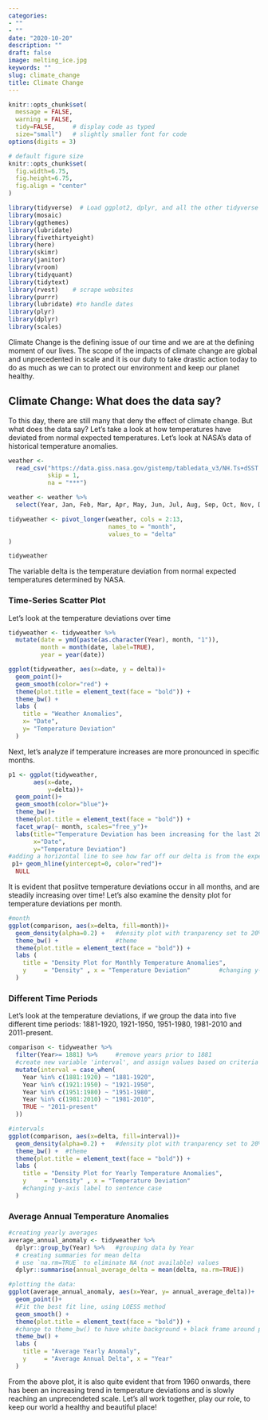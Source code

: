 ```yaml
---
categories:
- ""
- ""
date: "2020-10-20"
description: ""
draft: false
image: melting_ice.jpg
keywords: ""
slug: climate_change
title: Climate Change
---
```


```r
knitr::opts_chunk$set(
  message = FALSE, 
  warning = FALSE, 
  tidy=FALSE,     # display code as typed
  size="small")   # slightly smaller font for code
options(digits = 3)

# default figure size
knitr::opts_chunk$set(
  fig.width=6.75, 
  fig.height=6.75,
  fig.align = "center"
)
```

```r
library(tidyverse)  # Load ggplot2, dplyr, and all the other tidyverse packages
library(mosaic)
library(ggthemes)
library(lubridate)
library(fivethirtyeight)
library(here)
library(skimr)
library(janitor)
library(vroom)
library(tidyquant)
library(tidytext)
library(rvest)    # scrape websites
library(purrr)  
library(lubridate) #to handle dates
library(plyr)
library(dplyr)
library(scales)
```

Climate Change is the defining issue of our time and we are at the defining moment of our lives. The scope of the impacts of climate change are global and unprecedented in scale and it is our duty to take drastic action today to do as much as we can to protect our environment and keep our planet healthy.


## Climate Change: What does the data say?

To this day, there are still many that deny the effect of climate change. But what does the data say? Let's take a look at how temperatures have deviated from normal expected temperatures. 
Let's look at NASA's data of historical temperature anomalies.

```r
weather <- 
  read_csv("https://data.giss.nasa.gov/gistemp/tabledata_v3/NH.Ts+dSST.csv", 
           skip = 1, 
           na = "***")

weather <- weather %>% 
  select(Year, Jan, Feb, Mar, Apr, May, Jun, Jul, Aug, Sep, Oct, Nov, Dec)

tidyweather <- pivot_longer(weather, cols = 2:13,
                            names_to = "month",
                            values_to = "delta"
)

tidyweather
```

The variable delta is the temperature deviation from normal expected temperatures determined by NASA.

### Time-Series Scatter Plot

Let's look at the temperature deviations over time 

```r

tidyweather <- tidyweather %>%
  mutate(date = ymd(paste(as.character(Year), month, "1")),
         month = month(date, label=TRUE),
         year = year(date))

ggplot(tidyweather, aes(x=date, y = delta))+
  geom_point()+
  geom_smooth(color="red") +
  theme(plot.title = element_text(face = "bold")) +
  theme_bw() +
  labs (
    title = "Weather Anomalies",
    x= "Date",
    y= "Temperature Deviation"
  )

```

Next, let's analyze if temperature increases are more pronounced in specific months.

```r

p1 <- ggplot(tidyweather, 
       aes(x=date, 
           y=delta))+
  geom_point()+
  geom_smooth(color="blue")+
  theme_bw()+
  theme(plot.title = element_text(face = "bold")) +
  facet_wrap(~ month, scales="free_y")+
  labs(title="Temperature Deviation has been increasing for the last 20 years",
       x="Date",
       y="Temperature Deviation")
#adding a horizontal line to see how far off our delta is from the expected value
 p1+ geom_hline(yintercept=0, color="red")+
  NULL

```

It is evident that posiitve temperature deviations occur in all months, and are steadily increasing over time!
Let's also examine the density plot for temperature deviations per month.

```r
#month
ggplot(comparison, aes(x=delta, fill=month))+
  geom_density(alpha=0.2) +   #density plot with tranparency set to 20%
  theme_bw() +                #theme
  theme(plot.title = element_text(face = "bold")) +
  labs (
    title = "Density Plot for Monthly Temperature Anomalies",
    y     = "Density" , x = "Temperature Deviation"        #changing y-axis label to sentence case
  )
```

### Different Time Periods

Let's look at the temperature deviations, if we group the data into five different time periods: 1881-1920, 1921-1950, 1951-1980, 1981-2010 and 2011-present.

```r

comparison <- tidyweather %>% 
  filter(Year>= 1881) %>%     #remove years prior to 1881
  #create new variable 'interval', and assign values based on criteria below:
  mutate(interval = case_when(
    Year %in% c(1881:1920) ~ "1881-1920",
    Year %in% c(1921:1950) ~ "1921-1950",
    Year %in% c(1951:1980) ~ "1951-1980",
    Year %in% c(1981:2010) ~ "1981-2010",
    TRUE ~ "2011-present"
  ))

#intervals
ggplot(comparison, aes(x=delta, fill=interval))+
  geom_density(alpha=0.2) +   #density plot with tranparency set to 20%
  theme_bw() +  #theme
  theme(plot.title = element_text(face = "bold")) +
  labs (
    title = "Density Plot for Yearly Temperature Anomalies",
    y     = "Density" , x = "Temperature Deviation"
    #changing y-axis label to sentence case
  )

```


### Average Annual Temperature Anomalies

```r

#creating yearly averages
average_annual_anomaly <- tidyweather %>% 
  dplyr::group_by(Year) %>%   #grouping data by Year
  # creating summaries for mean delta 
  # use `na.rm=TRUE` to eliminate NA (not available) values 
  dplyr::summarise(annual_average_delta = mean(delta, na.rm=TRUE)) 

#plotting the data:
ggplot(average_annual_anomaly, aes(x=Year, y= annual_average_delta))+
  geom_point()+
  #Fit the best fit line, using LOESS method
  geom_smooth() +
  theme(plot.title = element_text(face = "bold")) +
  #change to theme_bw() to have white background + black frame around plot
  theme_bw() +
  labs (
    title = "Average Yearly Anomaly",
    y     = "Average Annual Delta", x = "Year"
  )                       

```

From the above plot, it is also quite evident that from 1960 onwards, there has been an increasing trend in temperature deviations and is slowly reaching an unprecendeted scale. Let's all work together, play our role, to keep our world a healthy and beautiful place!

